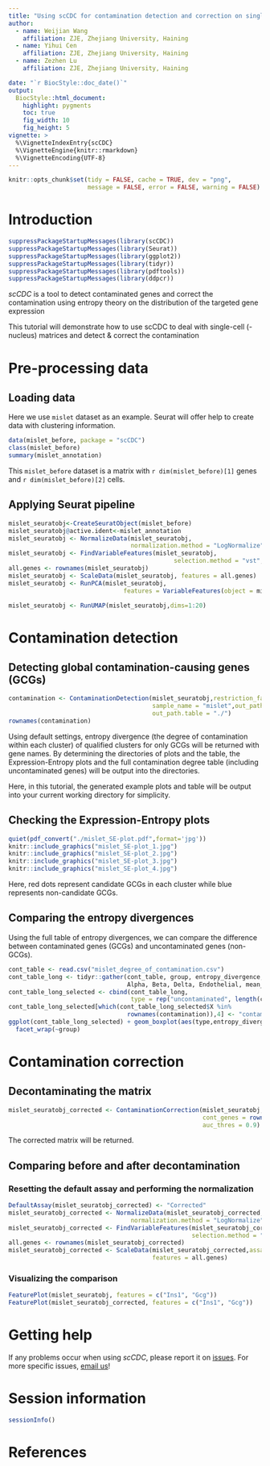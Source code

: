 ---
title: "Using scCDC for contamination detection and correction on single-cell (-nucleus) RNA-Seq data"
author:
  - name: Weijian Wang
    affiliation: ZJE, Zhejiang University, Haining
  - name: Yihui Cen
    affiliation: ZJE, Zhejiang University, Haining
  - name: Zezhen Lu
    affiliation: ZJE, Zhejiang University, Haining

date: "`r BiocStyle::doc_date()`"
output:
  BiocStyle::html_document:
    highlight: pygments
    toc: true
    fig_width: 10
    fig_height: 5
vignette: >
  %\VignetteIndexEntry{scCDC}
  %\VignetteEngine{knitr::rmarkdown}
  %\VignetteEncoding{UTF-8}
---

```{r echo=FALSE, include=FALSE}
knitr::opts_chunk$set(tidy = FALSE, cache = TRUE, dev = "png",
                      message = FALSE, error = FALSE, warning = FALSE)
```

# Introduction

```{r setup}
suppressPackageStartupMessages(library(scCDC))
suppressPackageStartupMessages(library(Seurat))
suppressPackageStartupMessages(library(ggplot2))
suppressPackageStartupMessages(library(tidyr))
suppressPackageStartupMessages(library(pdftools))
suppressPackageStartupMessages(library(ddpcr))
```

*scCDC* is a tool to detect contaminated genes and correct the contamination using entropy theory on the distribution of the targeted gene expression

This tutorial will demonstrate how to use scCDC to deal with single-cell (-nucleus) matrices and detect & correct the contamination

# Pre-processing data

## Loading data

Here we use `mislet` dataset as an example. Seurat will offer help to create data with clustering information.
```{r load-data}
data(mislet_before, package = "scCDC")
class(mislet_before)
summary(mislet_annotation)
```

This `mislet_before` dataset is a matrix with `r dim(mislet_before)[1]` genes and `r dim(mislet_before)[2]` cells.

## Applying Seurat pipeline

```{r apply-Seurat,message=FALSE,warning=FALSE}
mislet_seuratobj<-CreateSeuratObject(mislet_before)
mislet_seuratobj@active.ident<-mislet_annotation
mislet_seuratobj <- NormalizeData(mislet_seuratobj,
                                  normalization.method = "LogNormalize",scale.factor = 10000)
mislet_seuratobj <- FindVariableFeatures(mislet_seuratobj, 
                                              selection.method = "vst", nfeatures = 2000)
all.genes <- rownames(mislet_seuratobj)
mislet_seuratobj <- ScaleData(mislet_seuratobj, features = all.genes)
mislet_seuratobj <- RunPCA(mislet_seuratobj, 
                                features = VariableFeatures(object = mislet_seuratobj))

mislet_seuratobj <- RunUMAP(mislet_seuratobj,dims=1:20)
```

# Contamination detection

## Detecting global contamination-causing genes (GCGs)

```{r ContaminationDetection.1}
contamination <- ContaminationDetection(mislet_seuratobj,restriction_factor = 0.8, 
                                        sample_name = "mislet",out_path.plot = "./",
                                        out_path.table = "./")
rownames(contamination)
```

Using default settings, entropy divergence (the degree of contamination within each cluster) of qualified clusters for only GCGs will be returned with gene names. By determining the directories of plots and the table, the Expression-Entropy plots and the full contamination degree table (including uncontaminated genes) will be output into the directories.

Here, in this tutorial, the generated example plots and table will be output into your current working directory for simplicity.

## Checking the Expression-Entropy plots

```{r ContaminationDetection.2,fig.width=1,fig.height=1}
quiet(pdf_convert("./mislet_SE-plot.pdf",format='jpg'))
knitr::include_graphics("mislet_SE-plot_1.jpg")
knitr::include_graphics("mislet_SE-plot_2.jpg")
knitr::include_graphics("mislet_SE-plot_3.jpg")
knitr::include_graphics("mislet_SE-plot_4.jpg")
```
Here, red dots represent candidate GCGs in each cluster while blue represents non-candidate GCGs.

## Comparing the entropy divergences

Using the full table of entropy divergences, we can compare the difference between contaminated genes (GCGs) and uncontaminated genes (non-GCGs). 
```{r ContaminationDetection.3}
cont_table <- read.csv("mislet_degree_of_contamination.csv")
cont_table_long <- tidyr::gather(cont_table, group, entropy_divergence, 
                                 Alpha, Beta, Delta, Endothelial, mean_distance)
cont_table_long_selected <- cbind(cont_table_long, 
                                  type = rep("uncontaminated", length(cont_table_long[,1])))
cont_table_long_selected[which(cont_table_long_selected$X %in% 
                                 rownames(contamination)),4] <- "contaminated"
ggplot(cont_table_long_selected) + geom_boxplot(aes(type,entropy_divergence),outlier.shape = NA) + 
  facet_wrap(~group)

```

# Contamination correction

## Decontaminating the matrix

```{r ContaminationCorrection.1}
mislet_seuratobj_corrected <- ContaminationCorrection(mislet_seuratobj, 
                                                      cont_genes = rownames(contamination),
                                                      auc_thres = 0.9)
```
The corrected matrix will be returned. 

## Comparing before and after decontamination

### Resetting the default assay and performing the normalization

```{r ContaminationCorrection.2}
DefaultAssay(mislet_seuratobj_corrected) <- "Corrected"
mislet_seuratobj_corrected <- NormalizeData(mislet_seuratobj_corrected,assay = "Corrected",
                                  normalization.method = "LogNormalize",scale.factor = 10000)
mislet_seuratobj_corrected <- FindVariableFeatures(mislet_seuratobj_corrected,assay = "Corrected",
                                                   selection.method = "vst", nfeatures = 2000)
all.genes <- rownames(mislet_seuratobj_corrected)
mislet_seuratobj_corrected <- ScaleData(mislet_seuratobj_corrected,assay = "Corrected",
                                        features = all.genes)
```

### Visualizing the comparison

```{r ContaminationCorrection.3}
FeaturePlot(mislet_seuratobj, features = c("Ins1", "Gcg"))
FeaturePlot(mislet_seuratobj_corrected, features = c("Ins1", "Gcg"))
```

# Getting help

If any problems occur when using *scCDC*, please report it on [issues](https://github.com/TellerLu/issues). For more specific issues, [email us](yihui.19@intl.zju.edu.cn)!

# Session information

```{r}
sessionInfo()
```

# References




